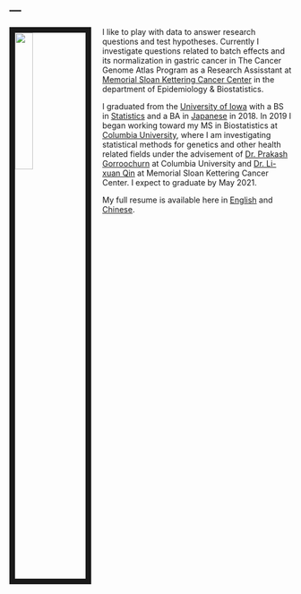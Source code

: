 ---
---

<link rel="stylesheet" href="styles.css" type="text/css">

<img src="/Users/jt/Downloads/Personal/jingyi-stats.github.io/images/me.jpg" style="width:25%; border:10px solid; margin-right: 20px" align="left">

I like to play with data to answer research questions and test hypotheses. Currently I investigate questions related to batch effects and its normalization in gastric cancer in The Cancer Genome Atlas Program as a Research Assisstant at [Memorial Sloan Kettering Cancer Center](https://www.mskcc.org/departments/epidemiology-biostatistics) in the department of Epidemiology & Biostatistics. 

I graduated from the [University of Iowa](https://www.uiowa.edu/) with a BS in [Statistics](https://www.stat.uiowa.edu/) and a BA in [Japanese](https://www.asian-slavic.uiowa.edu/undergraduate-programs/japanese) in 2018. In 2019 I began working toward my MS in Biostatistics at [Columbia University](https://www.mailman.columbia.edu/become-student/departments/biostatistics), where I am investigating statistical methods for genetics and other health related fields under the advisement of [Dr. Prakash Gorroochurn](https://www.publichealth.columbia.edu/people/our-faculty/pg2113) at Columbia University and [Dr. Li-xuan Qin](https://www.mskcc.org/profile/li-xuan-qin) at Memorial Sloan Kettering Cancer Center. I expect to graduate by May 2021.

My full resume is available here in [English](/Users/jt/Downloads/Personal/jingyi-stats.github.io/files/Jingyi Tang's resume.pdf) and [Chinese](/Users/jt/Downloads/Personal/jingyi-stats.github.io/files/唐静怡-tangjingyi1995@163.com.pdf).